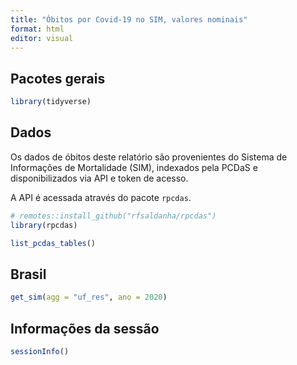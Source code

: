 ```yaml
---
title: "Óbitos por Covid-19 no SIM, valores nominais"
format: html
editor: visual
---
```


## Pacotes gerais

```r
library(tidyverse)
```

## Dados

Os dados de óbitos deste relatório são provenientes do Sistema de Informações de Mortalidade (SIM), indexados pela PCDaS e disponibilizados via API e token de acesso.

A API é acessada através do pacote `rpcdas`.

```r
# remotes::install_github("rfsaldanha/rpcdas")
library(rpcdas)
```

```r
list_pcdas_tables()
```

## Brasil

```r
get_sim(agg = "uf_res", ano = 2020)
```

## Informações da sessão

```r
sessionInfo()
```
